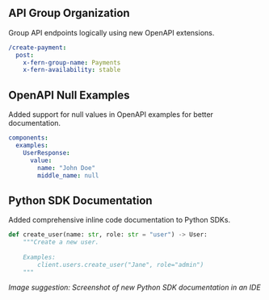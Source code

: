 ## API Group Organization
Group API endpoints logically using new OpenAPI extensions.

```yaml
/create-payment:
  post:
    x-fern-group-name: Payments
    x-fern-availability: stable
```

## OpenAPI Null Examples
Added support for null values in OpenAPI examples for better documentation.

```yaml
components:
  examples:
    UserResponse:
      value:
        name: "John Doe"
        middle_name: null
```

## Python SDK Documentation
Added comprehensive inline code documentation to Python SDKs.

```python
def create_user(name: str, role: str = "user") -> User:
    """Create a new user.
    
    Examples:
        client.users.create_user("Jane", role="admin")
    """
```

_Image suggestion: Screenshot of new Python SDK documentation in an IDE_